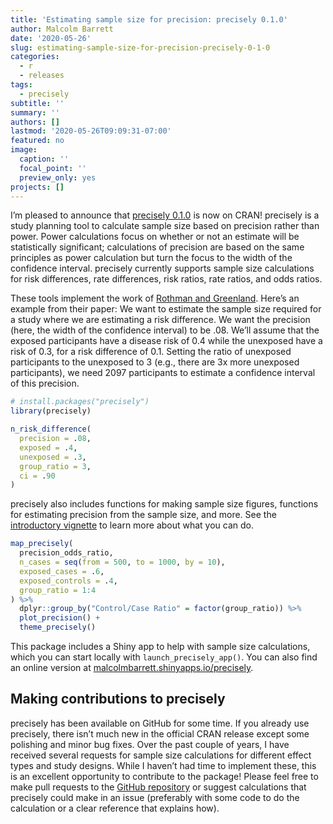 ```yaml
---
title: 'Estimating sample size for precision: precisely 0.1.0'
author: Malcolm Barrett
date: '2020-05-26'
slug: estimating-sample-size-for-precision-precisely-0-1-0
categories:
  - r
  - releases
tags:
  - precisely
subtitle: ''
summary: ''
authors: []
lastmod: '2020-05-26T09:09:31-07:00'
featured: no
image:
  caption: ''
  focal_point: ''
  preview_only: yes
projects: []
---
```


I’m pleased to announce that [precisely 0.1.0](https://precisely.malco.io/) is now on CRAN! precisely is a study planning tool to calculate sample size based on precision rather than power. Power calculations focus on whether or not an estimate will be statistically significant; calculations of precision are based on the same principles as power calculation but turn the focus to the width of the confidence interval. precisely currently supports sample size calculations for risk differences, rate differences, risk ratios, rate ratios, and odds ratios.

These tools implement the work of [Rothman and Greenland](https://www.ncbi.nlm.nih.gov/pubmed/29912015). Here’s an example from their paper: We want to estimate the sample size required for a study where we are estimating a risk difference. We want the precision (here, the width of the confidence interval) to be .08. We’ll assume that the exposed participants have a disease risk of 0.4 while the unexposed have a risk of 0.3, for a risk difference of 0.1. Setting the ratio of unexposed participants to the unexposed to 3 (e.g., there are 3x more unexposed participants), we need 2097 participants to estimate a confidence interval of this precision.

```r
# install.packages("precisely")
library(precisely)

n_risk_difference(
  precision = .08,
  exposed = .4,
  unexposed = .3,
  group_ratio = 3,
  ci = .90
)
```

precisely also includes functions for making sample size figures, functions for estimating precision from the sample size, and more. See the [introductory vignette](https://precisely.malco.io/articles/introduction-to-precisely.html) to learn more about what you can do.

```r
map_precisely(
  precision_odds_ratio,
  n_cases = seq(from = 500, to = 1000, by = 10),
  exposed_cases = .6,
  exposed_controls = .4,
  group_ratio = 1:4
) %>%
  dplyr::group_by("Control/Case Ratio" = factor(group_ratio)) %>%
  plot_precision() +
  theme_precisely()
```


This package includes a Shiny app to help with sample size calculations, which you can start locally with `launch_precisely_app()`. You can also find an online version at [malcolmbarrett.shinyapps.io/precisely](https://malcolmbarrett.shinyapps.io/precisely/).

## Making contributions to precisely

precisely has been available on GitHub for some time. If you already use precisely, there isn’t much new in the official CRAN release except some polishing and minor bug fixes. Over the past couple of years, I have received several requests for sample size calculations for different effect types and study designs. While I haven’t had time to implement these, this is an excellent opportunity to contribute to the package! Please feel free to make pull requests to the [GitHub repository](https://github.com/malcolmbarrett/precisely/) or suggest calculations that precisely could make in an issue (preferably with some code to do the calculation or a clear reference that explains how).


